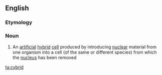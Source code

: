 ==English==

===Etymology===
{{blend|en|cytoplasmic|hybrid}}

===Noun===
{{en-noun}}

# {{lb|en|genetics}} An [[artificial]] [[hybrid]] [[cell]] produced by introducing [[nuclear]] material from one organism into a cell (of the same or different species) from which the [[nucleus]] has been removed

[[ta:cybrid]]